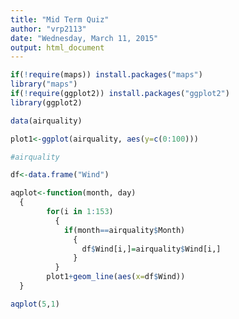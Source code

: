 ---
title: "Mid Term Quiz"
author: "vrp2113"
date: "Wednesday, March 11, 2015"
output: html_document
---
```{r}

if(!require(maps)) install.packages("maps")
library("maps")
if(!require(ggplot2)) install.packages("ggplot2")
library(ggplot2)

data(airquality)

plot1<-ggplot(airquality, aes(y=c(0:100)))

#airquality

df<-data.frame("Wind")

aqplot<-function(month, day)
  {
        for(i in 1:153)
          {
            if(month==airquality$Month)
              {
                df$Wind[i,]=airquality$Wind[i,]
              }
          }
        plot1+geom_line(aes(x=df$Wind))
  }

aqplot(5,1)
```